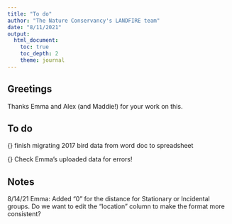 ```yaml
---
title: "To do"
author: "The Nature Conservancy's LANDFIRE team"
date: "8/11/2021"
output:
  html_document:
    toc: true
    toc_depth: 2
    theme: journal
---
```


## Greetings
Thanks Emma and Alex (and Maddie!) for your work on this.

## To do

{} finish migrating 2017 bird data from word doc to spreadsheet

{} Check Emma's uploaded data for errors!

## Notes
8/14/21 Emma: Added "0" for the distance for Stationary or Incidental groups. Do we want to edit the "location" column to make the format more consistent?
